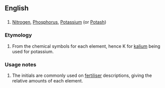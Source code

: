 ==English==
==={{initialism}}===
{{infl|en|initialism}}
#[[Nitrogen]], [[Phosphorus]], [[Potassium]] (or [[Potash]])
===Etymology===
#From the chemical symbols for each element, hence K for [[kalium]] being used for potassium.
===Usage notes===
#The initials are commonly used on [[fertiliser]] descriptions, giving the relative amounts of each element.